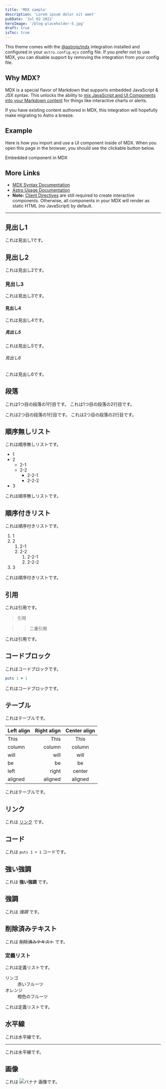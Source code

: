 ```yaml
---
title: 'MDX sample'
description: 'Lorem ipsum dolor sit amet'
pubDate: 'Jul 02 2022'
heroImage: '/blog-placeholder-5.jpg'
draft: true
isToc: true
---
```


This theme comes with the [@astrojs/mdx](https://docs.astro.build/en/guides/integrations-guide/mdx/) integration installed and configured in your `astro.config.mjs` config file. If you prefer not to use MDX, you can disable support by removing the integration from your config file.

## Why MDX?

MDX is a special flavor of Markdown that supports embedded JavaScript & JSX syntax. This unlocks the ability to [mix JavaScript and UI Components into your Markdown content](https://docs.astro.build/en/guides/markdown-content/#mdx-features) for things like interactive charts or alerts.

If you have existing content authored in MDX, this integration will hopefully make migrating to Astro a breeze.

## Example

Here is how you import and use a UI component inside of MDX.
When you open this page in the browser, you should see the clickable button below.


<HeaderLink href="#" onclick="alert('clicked!')">
  Embedded component in MDX
</HeaderLink>

## More Links

- [MDX Syntax Documentation](https://mdxjs.com/docs/what-is-mdx)
- [Astro Usage Documentation](https://docs.astro.build/en/guides/markdown-content/#markdown-and-mdx-pages)
- **Note:** [Client Directives](https://docs.astro.build/en/reference/directives-reference/#client-directives) are still required to create interactive components. Otherwise, all components in your MDX will render as static HTML (no JavaScript) by default.

---

## 見出し1

これは見出し1です。

## 見出し2

これは見出し2です。

### 見出し3

これは見出し3です。

#### 見出し4

これは見出し4です。

##### 見出し5

これは見出し5です。

###### 見出し6

これは見出し6です。

## 段落

これは1つ目の段落の1行目です。
これは1つ目の段落の2行目です。

これは2つ目の段落の1行目です。
これは2つ目の段落の2行目です。

## 順序無しリスト

これは順序無しリストです。

- 1
- 2
  - 2-1
  - 2-2
    - 2-2-1
    - 2-2-2
- 3

これは順序無しリストです。

## 順序付きリスト

これは順序付きリストです。

1. 1
1. 2
   1. 2-1
   1. 2-2
      1. 2-2-1
      1. 2-2-2
1. 3

これは順序付きリストです。

## 引用

これは引用です。

> 引用

> > 二重引用

これは引用です。

## コードブロック

これはコードブロックです。

```ruby
puts 1 + 1
```

これはコードブロックです。

## テーブル

これはテーブルです。

| Left align | Right align | Center align |
| :--------- | ----------: | :----------: |
| This       |        This |     This     |
| column     |      column |    column    |
| will       |        will |     will     |
| be         |          be |      be      |
| left       |       right |    center    |
| aligned    |     aligned |   aligned    |

これはテーブルです。

## リンク

これは [リンク](http://example.com) です。

## コード

これは `puts 1 + 1` コードです。

## 強い強調

これは **強い強調** です。

## 強調

これは _強調_ です。

## 削除済みテキスト

これは ~~削除済みテキスト~~ です。

### 定義リスト

これは定義リストです。

<dl>
  <dt>リンゴ</dt>
  <dd>赤いフルーツ</dd>
  <dt>オレンジ</dt>
  <dd>橙色のフルーツ</dd>
</dl>

これは定義リストです。

## 水平線

これは水平線です。

---

これは水平線です。

## 画像

これは ![バナナ](https://upload.wikimedia.org/wikipedia/commons/thumb/d/de/Bananavarieties.jpg/220px-Bananavarieties.jpg) 画像です。
